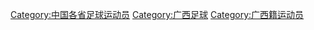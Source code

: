 [[Category:中国各省足球运动员|Category:中国各省足球运动员]]
[[Category:广西足球|Category:广西足球]]
[[Category:广西籍运动员|Category:广西籍运动员]]
